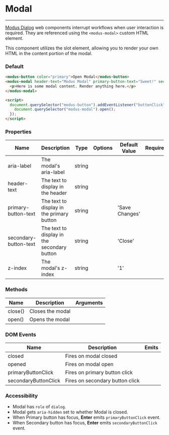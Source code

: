 
# Modal

---

[Modus Dialog]() web components interrupt workflows when user interaction is required. They are referenced using the `<modus-modal>` custom HTML element.

This component utilizes the slot element, allowing you to render your own HTML in the content portion of the modal.

### Default

<Story id="components-modal--default" />

```html
<modus-button color="primary">Open Modal</modus-button>
<modus-modal header-text="Modus Modal" primary-button-text="Sweet!" secondary-button-text="Ahh okay...">
  <p>Here is some modal content. Render anything here.</p>
</modus-modal>

<script>
  document.querySelector("modus-button").addEventListener("buttonClick", () => {
    document.querySelector("modus-modal").open();
  });
</script>
```

### Properties

<section>
  <table>
    <thead>
      <tr>
        <th>Name</th>
        <th>Description</th>
        <th>Type</th>
        <th>Options</th>
        <th>Default Value</th>
        <th>Required</th>
      </tr>
    </thead>
    <tbody>
      <tr>
        <td>aria-label</td>
        <td>The modal's aria-label</td>
        <td>string</td>
        <td></td>
        <td></td>
        <td></td>
      </tr>
      <tr>
        <td>header-text</td>
        <td>The text to display in the header</td>
        <td>string</td>
        <td></td>
        <td></td>
        <td></td>
      </tr>
      <tr>
        <td>primary-button-text</td>
        <td>The text to display in the primary button</td>
        <td>string</td>
        <td></td>
        <td>'Save Changes'</td>
        <td></td>
      </tr>
      <tr>
        <td>secondary-button-text</td>
        <td>The text to display in the secondary button</td>
        <td>string</td>
        <td></td>
        <td>'Close'</td>
        <td></td>
      </tr>
      <tr>
        <td>z-index</td>
        <td>The modal's z-index</td>
        <td>string</td>
        <td></td>
        <td>'1'</td>
        <td></td>
      </tr>
    </tbody>
  </table>
</section>

### Methods

<section>
  <table>
    <thead>
      <tr>
        <th>Name</th>
        <th>Description</th>
        <th>Arguments</th>
      </tr>
    </thead>
    <tbody>
      <tr>
        <td>close()</td>
        <td>Closes the modal</td>
        <td></td>
      </tr>
      <tr>
        <td>open()</td>
        <td>Opens the modal</td>
        <td></td>
      </tr>
    </tbody>
  </table>
</section>

### DOM Events

<section>
  <table>
    <thead>
      <tr>
        <th>Name</th>
        <th>Description</th>
        <th>Emits</th>
      </tr>
    </thead>
    <tbody>
      <tr>
        <td>closed</td>
        <td>Fires on modal closed</td>
        <td></td>
      </tr>
      <tr>
        <td>opened</td>
        <td>Fires on modal open</td>
        <td></td>
      </tr>
      <tr>
        <td>primaryButtonClick</td>
        <td>Fires on primary button click</td>
        <td></td>
      </tr>
      <tr>
        <td>secondaryButtonClick</td>
        <td>Fires on secondary button click</td>
        <td></td>
      </tr>
    </tbody>
  </table>
</section>

### Accessibility

- Modal has `role` of `dialog`.
- Modal gets `aria-hidden` set to whether Modal is closed.
- When Primary button has focus, **Enter** emits `primaryButtonClick` event.
- When Secondary button has focus, **Enter** emits `secondaryButtonClick` event.
